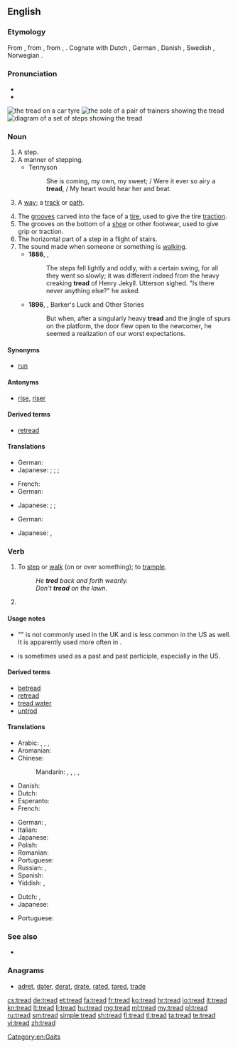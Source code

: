 ==English==

===Etymology===
From {{etyl|enm}} {{term|treden|lang=enm}}, from {{etyl|ang|en}} {{term|tredan||to tread, step on, trample, traverse, pass over, enter upon, roam through
|lang=ang}}, from {{etyl|gem-pro|en}} {{recons|tredanan|lang=gem-pro}}, {{recons|trudanan|lang=gem-pro}}.  Cognate with Dutch {{term|treden}}, German {{term|treten}}, Danish {{term|træde}}, Swedish {{term|träda}}, Norwegian {{term|treda}}.

===Pronunciation===
* {{IPA|/trɛd/}}
* {{rhymes|ɛd}}

[[File:Tire tread.jpg|thumb|the '''tread''' on a car tyre]]
[[File:Known shoes soles.jpg|thumb|the [[sole]] of a pair of trainers showing the '''tread''']]
[[File:Stairway Measurements.svg|thumb|right|diagram of a set of steps showing the '''tread''']]

===Noun===
{{en-noun}}

# A step.
# A manner of stepping.
#* Tennyson
#*: She is coming, my own, my sweet; / Were it ever so airy a '''tread''', / My heart would hear her and beat.
# {{obsolete}} A [[way]]; a [[track]] or [[path]].
#: {{rfquotek|Shakespeare}}
# The [[grooves]] carved into the face of a [[tire]], used to give the tire [[traction]]. {{defdate|from 1900s}}
# The grooves on the bottom of a [[shoe]] or other footwear, used to give grip or traction.
# The horizontal part of a step in a flight of stairs.
# The sound made when someone or something is [[walk]]ing.
#* '''1886''', {{w|Robert Louis Stevenson}}, {{w|Strange Case Of Dr Jekyll And Mr Hyde}}
#*: The steps fell lightly and oddly, with a certain swing, for all they went so slowly; it was different indeed from the heavy creaking '''tread''' of Henry Jekyll. Utterson sighed. "Is there never anything else?" he asked.
#* '''1896''', {{w|Bret Harte}}, Barker's Luck and Other Stories
#*: But when, after a singularly heavy '''tread''' and the jingle of spurs on the platform, the door flew open to the newcomer, he seemed a realization of our worst expectations.

====Synonyms====
* {{sense|horizontal part of a step}} [[run]]

====Antonyms====
* {{sense|horizontal part of a step}} [[rise]], [[riser]]

====Derived terms====
* [[retread#Etymology 1|retread]] {{a|Etymology 1}}

====Translations====
{{trans-top|grooves in tire}}
* German: {{t+|de|Profil|n}}
* Japanese: {{qualifier|grooves}} {{t+|ja|溝|tr=[[みぞ]], mizo}}; {{qualifier|a place where a tire and the earth contacts}} {{t-|ja|接地面|tr=[[せっちめん]], secchi-men}}; {{qualifier|grooves in tire}} {{t-|ja|タイヤ溝|tr=[[たいやみぞ]], taiya-mizo}}; {{qualifier|remaining tread depth}} {{t-|ja|残溝}}
{{trans-mid}}
{{trans-bottom}}

{{trans-top|bottom of a sneaker}}
* French: {{t-|fr|profil de semelle|m}}
* German: {{t+|de|Profil|n}}
{{trans-mid}}
* Japanese: {{qualifier|grooves}} {{t+|ja|溝|tr=[[みぞ]], mizo}}; {{qualifier|bottom}} {{t+|ja|底|tr=[[そこ]], soko}}; {{qualifier|shoe bottom}} {{t-|ja|靴底|tr=[[くつぞこ]], kutsu-zoko}}
{{trans-bottom}}

{{trans-top|top of a step}}
* German: {{t+|de|Schritt|m}}
{{trans-mid}}
* Japanese: {{t+|ja|段|tr=[[だん]], dan}}, {{t-|ja|踏み面|tr=ふみづら, fumizura|sc=Jpan}}
{{trans-bottom}}

===Verb===
{{en-verb|treads|treading|'''[[trod]]''', '''[[tread]]''' or '''[[trodden]]'''.}}

# {{intransitive}} To [[step]] or [[walk]] (on or over something); to [[trample]].
#: ''He '''trod''' back and forth wearily.''
#: ''Don't '''tread''' on the lawn.''
# {{past of|tread}}

====Usage notes====
* "{{term|treaded|Treaded}}" is not commonly used in the UK and is less common in the US as well. It is apparently used more often in {{term|tread water}}.
* {{term|tread|Tread}} is sometimes used as a past and past participle, especially in the US.

====Derived terms====
* [[betread]]
* [[retread#Etymology 2|retread]] {{a|Etymology 2}}
* [[tread water]]
* [[untrod]]

====Translations====
{{trans-top|to step on}}
* Arabic: {{t-|ar|دعس|tr=dá3asa}},  {{t-|ar|داس|tr=daasa}},  {{t-|ar|وطئ|tr=wáTi'a}},  {{t-|ar|خطا|tr=kháTaa}}
* Aromanian: {{t-|rup|calcu}}
* Chinese:
*: Mandarin: {{t-|cmn|踏|tr=tà|sc=Hani}},  {{t-|cmn|踩|tr=cǎi|sc=Hani}},  {{t|cmn|踏踩|tr=tàcǎi|sc=Hani}},  {{t|cmn|踐踏|sc=Hani}},  {{t|cmn|践踏|tr=jiàntà|sc=Hani}}
* Danish: {{t-|da|træde}}
* Dutch: {{t+|nl|betreden}}
* Esperanto: {{t+|eo|treti}}
* French: {{t+|fr|fouler}}
{{trans-mid}}
* German: {{t+|de|betreten}}, {{t+|de|treten}}
* Italian: {{t+|it|calpestare}}
* Japanese: {{t+|ja|踏む|tr=[[ふむ]], fumu}}
* Polish: {{t+|pl|deptać}}
* Romanian: {{t+|ro|călca}}
* Portuguese: {{t+|pt|pisar}}
* Russian: {{t+|ru|наступать|tr=nastupát'}} {{impf}},  {{t+|ru|наступить|tr=nastupít'}} {{pf.}}
* Spanish: {{t+|es|pisar}}
* Yiddish: {{t-|yi|טרעטן|tr=tretn|sc=Hebr}}, {{t-|yi|באַטרעטן|tr=batretn|sc=Hebr}}
{{trans-bottom}}

{{trans-top|to beat with one's feet; to trample}}
* Dutch: {{t+|nl|stampen}}, {{t-|nl|vertrappen}}
* Japanese: {{t+|ja|踏む|tr=[[ふむ]], fumu}}
{{trans-mid}}
* Portuguese: {{t-|pt|espezinhar}}
{{trans-bottom}}

===See also===
* {{pedia}}

===Anagrams===
* [[adret#English|adret]], [[dater#English|dater]], [[derat#English|derat]], [[drate#English|drate]], [[rated#English|rated]], [[tared#English|tared]], [[trade#English|trade]]

[[Category:en:Gaits]]

[[cs:tread]]
[[de:tread]]
[[et:tread]]
[[fa:tread]]
[[fr:tread]]
[[ko:tread]]
[[hr:tread]]
[[io:tread]]
[[it:tread]]
[[kn:tread]]
[[lt:tread]]
[[li:tread]]
[[hu:tread]]
[[mg:tread]]
[[ml:tread]]
[[my:tread]]
[[pl:tread]]
[[ru:tread]]
[[sm:tread]]
[[simple:tread]]
[[sh:tread]]
[[fi:tread]]
[[tl:tread]]
[[ta:tread]]
[[te:tread]]
[[vi:tread]]
[[zh:tread]]